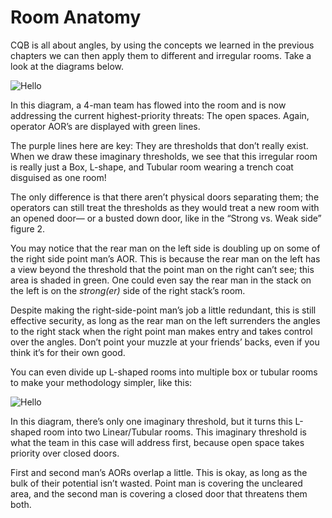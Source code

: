 
# Room Anatomy

CQB is all about angles, by using the concepts we learned in the previous chapters we can then apply them to different and irregular rooms. Take a look at the diagrams below.

<Image  src="/image26.png" alt="Hello" width={878} height={453} />

In this diagram, a 4-man team has flowed into the room and is now addressing the current highest-priority threats: The open spaces. Again, operator AOR’s are displayed with green lines.

The purple lines here are key: They are thresholds that don’t really exist. When we draw these imaginary thresholds, we see that this irregular room is really just a Box, L-shape, and Tubular room wearing a trench coat disguised as one room!

The only difference is that there aren’t physical doors separating them; the operators can still treat the thresholds as they would treat a new room with an opened door— or a busted down door, like in the “Strong vs. Weak side” figure 2.

You may notice that the rear man on the left side is doubling up on some of the right side point man’s AOR. This is because the rear man on the left has a view beyond the threshold that the point man on the right can’t see; this area is shaded in green. One could even say the rear man in the stack on the left is on the *strong(er)* side of the right stack’s room.

Despite making the right-side-point man’s job a little redundant, this is still effective security, as long as the rear man on the left surrenders the angles to the right stack when the right point man makes entry and takes control over the angles. Don’t point your muzzle at your friends’ backs, even if you think it’s for their own good.

You can even divide up L-shaped rooms into multiple box or tubular rooms to make your methodology simpler, like this:


<Image  src="/image22.png" alt="Hello" width={878} height={453} />


In this diagram, there’s only one imaginary threshold, but it turns this L-shaped room into two Linear/Tubular rooms. This imaginary threshold is what the team in this case will address first, because open space takes priority over closed doors.

First and second man’s AORs overlap a little. This is okay, as long as the bulk of their potential isn’t wasted. Point man is covering the uncleared area, and the second man is covering a closed door that threatens them both.